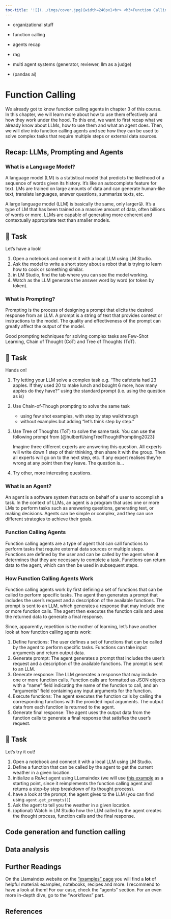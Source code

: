 ```yaml
---
toc-title: '![](../imgs/cover.jpg){width=240px}<br> <h3>Function Calling</h3>'
---
```



- organizational stuff
- function calling
- agents recap

- rag
- multi agent systems (generator, reviewer, llm as a judge)
- (pandas ai)

# Function Calling

We already got to know function calling agents in chapter 3 of this course. In this chapter, we will learn more about how to use them effectively and how they work under the hood.
To this end, we want to first recap what we already know about LLMs, how to use them and what an agent does. Then, we will dive into function calling agents and see how they can be used to solve complex tasks that require multiple steps or external data sources. 
<!-- We will also learn about the limitations of function calling agents and how to overcome them. -->

## Recap: LLMs, Prompting and Agents

### What is a Language Model?

A language model (LM) is a statistical model that predicts the likelihood of a sequence of words given its history. It's like an autocomplete feature for text. LMs are trained on large amounts of data and can generate human-like text, translate languages, answer questions, summarize texts, etc.

A large language model (LLM) is basically the same, only larger😜. It's a type of LM that has been trained on a massive amount of data, often billions of words or more. LLMs are capable of generating more coherent and contextually appropriate text than smaller models. 

::: {.callout-note}
## 📝 Task

Let's have a look!

1. Open a notebook and connect it with a local LLM using LM Studio. 
2. Ask the model to write a short story about a robot that is trying to learn how to cook or something similar.
3. in LM Studio, find the tab where you can see the model working. 
4. Watch as the LLM generates the answer word by word (or token by token).
:::


### What is Prompting?

Prompting is the process of designing a prompt that elicits the desired response from an LLM. A prompt is a string of text that provides context or instructions to the model. The quality and effectiveness of the prompt can greatly affect the output of the model.

Good prompting techniques for solving complex tasks are Few-Shot Learning, Chain of Thought (CoT) and Tree of Thoughts (ToT).

::: {.callout-note}
## 📝 Task

Hands on!

1. Try letting your LLM solve a complex task e.g. "The cafeteria had 23 apples. If they used 20 to make lunch and bought 6 more, how many apples do they have?" using the standard prompt (i.e. using the question as is)
2. Use Chain-of-Though prompting to solve the same task
    - using few shot examples, with step by step walkthrough
    - without examples but adding "let's think step by step." 
3. Use Tree of Thoughts (ToT) to solve the same task. You can use the following prompt from [@hulbertUsingTreeThoughtPrompting2023]: 

    Imagine three different experts are answering this question.
    All experts will write down 1 step of their thinking,
    then share it with the group.
    Then all experts will go on to the next step, etc.
    If any expert realises they're wrong at any point then they leave.
    The question is...

2. Try other, more interesting questions. 
:::


### What is an Agent?

An agent is a software system that acts on behalf of a user to accomplish a task. In the context of LLMs, an agent is a program that uses one or more LMs to perform tasks such as answering questions, generating text, or making decisions. Agents can be simple or complex, and they can use different strategies to achieve their goals.

### Function Calling Agents

Function calling agents are a type of agent that can call functions to perform tasks that require external data sources or multiple steps. Functions are defined by the user and can be called by the agent when it determines that they are necessary to complete a task. Functions can return data to the agent, which can then be used in subsequent steps.

### How Function Calling Agents Work

Function calling agents work by first defining a set of functions that can be called to perform specific tasks. The agent then generates a prompt that includes the user's request and a description of the available functions. The prompt is sent to an LLM, which generates a response that may include one or more function calls. The agent then executes the function calls and uses the returned data to generate a final response.

Since, apparently, repetition is the mother of learning, let's have another look at how function calling agents work:

1. Define functions: The user defines a set of functions that can be called by the agent to perform specific tasks. Functions can take input arguments and return output data.
2. Generate prompt: The agent generates a prompt that includes the user's request and a description of the available functions. The prompt is sent to an LLM.
3. Generate response: The LLM generates a response that may include one or more function calls. Function calls are formatted as JSON objects with a "name" field indicating the name of the function to call, and an "arguments" field containing any input arguments for the function.
4. Execute functions: The agent executes the function calls by calling the corresponding functions with the provided input arguments. The output data from each function is returned to the agent.
5. Generate final response: The agent uses the output data from the function calls to generate a final response that satisfies the user's request.

::: {.callout-note}
## 📝 Task

Let's try it out!

1. Open a notebook and connect it with a local LLM using LM Studio.
2. Define a function that can be called by the agent to get the current weather in a given location.
3. initialize a ReAct agent using LLamaindex (we will use [this example](https://docs.llamaindex.ai/en/stable/examples/agent/agent_runner/agent_runner/) as a starting point, since it reimplements the function calling agent and returns a step-by step breakdown of its thought process).
4. have a look at the prompt, the agent gives to the LLM (you can find using `agent.get_prompts()`)
5. Ask the agent to tell you the weather in a given location.
6. (optional) Watch in LM Studio how the LLM called by the agent creates the thought process, function calls and the final response.
:::



## Code generation and function calling

## Data analysis

## Further Readings

On the Llamaindex website on the ["examples" page](https://docs.llamaindex.ai/en/stable/examples/) you will find a **lot** of helpful material: examples, notebooks, recipes and more. I recommend to have a look at them! For our case, check the "agents" section. For an even more in-depth dive, go to the "workflows" part. 

## References

